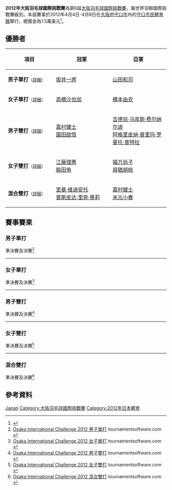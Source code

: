 {{noteTA|G1=Badminton}}
{{infobox badminton event
|name           = 2012年大阪羽毛球國際挑戰賽
|image          = 
|size           = 
|caption        =
|dates          = 2012年4月4日－4月8日
|number_edition = 第6屆
|level          = 4A
|prize_money    = 1.5萬美元
|location       = {{JPN}}[[大阪府|大阪府]][[守口市|守口市]]
|venue          = [[守口市民體育館|守口市民體育館]]
|previous       = 2011年大阪羽毛球國際挑戰賽 
|next           = 2013年大阪羽毛球國際挑戰賽
}}
'''2012年大阪羽毛球國際挑戰賽'''為第6屆[[大阪羽毛球國際挑戰賽|大阪羽毛球國際挑戰賽]]，屬世界羽聯國際挑戰賽級別。本屆賽事於2012年4月4日-4月8日在[[大阪府|大阪府]][[守口市|守口市]]內的[[守口市民體育館|守口市民體育館]]舉行，總獎金為1.5萬美元<ref>{{cite web|title=大阪インターナショナルチャレンジ２０１２バドミントン選手権大会　開催要項|url=http://www.osaka-badminton.jp/osaka/osaka_international.html|publisher=大阪府バドミントン協会|accessdate=2013-06-16|archive-date=2018-03-13|archive-url=https://web.archive.org/web/20180313032108/http://www.osaka-badminton.jp/osaka/osaka_international.html|dead-url=no}}{{ja}}</ref>。

== 優勝者 ==
{| class=wikitable style="font-size:small"
!width="200"|項目
!width="250"|冠軍
!width="250"|亞軍
|-
|'''男子單打'''<small>（[[#男子單打|詳細]]）</small>
|{{flagicon|JPN}} [[坂井一將|坂井一將]]
|{{flagicon|JPN}} [[山田和司|山田和司]]
|-
|'''女子單打'''<small>（[[#女子單打|詳細]]）</small>
|{{flagicon|JPN}} [[高橋沙也加|高橋沙也加]]
|{{flagicon|JPN}} [[橋本由衣|橋本由衣]]
|-
|'''男子雙打'''<small>（[[#男子雙打|詳細]]）</small>
|{{flagicon|JPN}} [[嘉村健士|嘉村健士]]<br/>{{flagicon|JPN}} [[園田啟悟|園田啟悟]]
|{{flagicon|INA}} [[吉德翁·马库斯·费尔纳尔迪|吉德翁·马库斯·费尔纳尔迪]]<br/>{{flagicon|INA}} [[阿格里皮纳·普里玛·罗曼托·普特拉|阿格里皮纳·普里玛·罗曼托·普特拉]]
|-
|'''女子雙打'''<small>（[[#女子雙打|詳細]]）</small>
|{{flagicon|JPN}} [[江藤理惠|江藤理惠]]<br/>{{flagicon|JPN}} [[脇田侑|脇田侑]]
|{{flagicon|JPN}} [[福万尚子|福万尚子]]<br/>{{flagicon|JPN}} [[與猶胡桃|與猶胡桃]]
|-
|'''混合雙打'''<small>（[[#混合雙打|詳細]]）</small>
|{{flagicon|INA}} [[里基·维迪安托|里基·维迪安托]]<br/>{{flagicon|INA}} [[普斯皮达·里奇·蒂莉|普斯皮达·里奇·蒂莉]]
|{{flagicon|JPN}} [[嘉村健士|嘉村健士]]<br/>{{flagicon|JPN}} [[米元小春|米元小春]]
|}

== 賽事賽果 ==
=== 男子單打 ===
;準決賽及決賽<ref name="MS">[http://tournamentsoftware.com/sport/draw.aspx?id=15818B13-F356-4C2C-8896-E1D6B7E9D3CB&draw=1 Osaka International Challenge 2012 男子單打] tournamentsoftware.com {{en}}</ref>
{{4TeamBracket-Tennis3-v2
| team-width=200
| RD1-seed1=1
| RD1-team1='''{{flagicon|JPN}} [[山田和司|山田和司]]
| RD1-score1-1='''21
| RD1-score1-2='''21
| RD1-score1-3=
| RD1-seed2=
| RD1-team2={{flagicon|JPN}} [[桃田賢斗|桃田賢斗]]
| RD1-score2-1=17
| RD1-score2-2=18
| RD1-score2-3=

| RD1-seed3=
| RD1-team3={{flagicon|JPN}} [[錢谷翔|錢谷翔]]
| RD1-score3-1=19
| RD1-score3-2=16
| RD1-score3-3=
| RD1-seed4=2
| RD1-team4='''{{flagicon|JPN}} [[坂井一將|坂井一將]]
| RD1-score4-1='''21
| RD1-score4-2='''21
| RD1-score4-3=

| RD2-seed1=1
| RD2-team1={{flagicon|JPN}} [[山田和司|山田和司]] (棄權)
| RD2-score1-1=
| RD2-score1-2=
| RD2-score1-3=
| RD2-seed2=2
| RD2-team2='''{{flagicon|JPN}} [[坂井一將|坂井一將]]
| RD2-score2-1=
| RD2-score2-2=
| RD2-score2-3=
}}
----
=== 女子單打 ===
;準決賽及決賽<ref name="WS">[http://tournamentsoftware.com/sport/draw.aspx?id=15818B13-F356-4C2C-8896-E1D6B7E9D3CB&draw=3 Osaka International Challenge 2012 女子單打] tournamentsoftware.com {{en}}</ref>
{{4TeamBracket-Tennis3-v2
| team-width=200
| RD1-seed1=
| RD1-team1='''{{flagicon|JPN}} [[橋本由衣|橋本由衣]]
| RD1-score1-1='''21
| RD1-score1-2='''21
| RD1-score1-3=
| RD1-seed2=3
| RD1-team2={{flagicon|JPN}} [[伊東可奈|伊東可奈]]
| RD1-score2-1=11
| RD1-score2-2=13
| RD1-score2-3=

| RD1-seed3=4
| RD1-team3='''{{flagicon|JPN}} [[高橋沙也加|高橋沙也加]]
| RD1-score3-1='''24
| RD1-score3-2=20
| RD1-score3-3='''21
| RD1-seed4=6
| RD1-team4={{flagicon|JPN}} [[打田志津|打田志津]]
| RD1-score4-1=22
| RD1-score4-2='''22
| RD1-score4-3=16

| RD2-seed1=
| RD2-team1={{flagicon|JPN}} [[橋本由衣|橋本由衣]]
| RD2-score1-1=20
| RD2-score1-2=19
| RD2-score1-3=
| RD2-seed2=4
| RD2-team2='''{{flagicon|JPN}} [[高橋沙也加|高橋沙也加]]
| RD2-score2-1='''22
| RD2-score2-2='''21
| RD2-score2-3=
}}
----
=== 男子雙打 ===
;準決賽及決賽<ref name="MD">[http://tournamentsoftware.com/sport/draw.aspx?id=15818B13-F356-4C2C-8896-E1D6B7E9D3CB&draw=5 Osaka International Challenge 2012 男子雙打] tournamentsoftware.com {{en}}</ref>
{{4TeamBracket-Tennis3-v2
| team-width=200
| RD1-seed1=1
| RD1-team1={{flagicon|JPN}} [[廣部好輝|廣部好輝]]<br/> {{flagicon|JPN}} [[數野健太|數野健太]]
| RD1-score1-1=16
| RD1-score1-2=20
| RD1-score1-3=
| RD1-seed2=
| RD1-team2='''{{flagicon|JPN}} [[嘉村健士|嘉村健士]]<br/> {{flagicon|JPN}} [[園田啟悟|園田啟悟]]
| RD1-score2-1='''21
| RD1-score2-2='''22
| RD1-score2-3=

| RD1-seed3=3
| RD1-team3={{flagicon|MAS}} [[Mohd_Lutfi_Zaim_Abdul_Khalid|Mohd Lutfi Zaim Abdul Khalid]]<br/> {{flagicon|MAS}} [[Vountus_Indra_Mawan|Vountus Indra Mawan]]
| RD1-score3-1=14
| RD1-score3-2=22
| RD1-score3-3=
| RD1-seed4=2
| RD1-team4='''{{flagicon|INA}} [[吉德翁·马库斯·费尔纳尔迪|吉德翁·马库斯·费尔纳尔迪]]<br/> {{flagicon|INA}} [[阿格里皮纳·普里玛·罗曼托·普特拉|阿格里皮纳·普里玛·罗曼托·普特拉]]
| RD1-score4-1='''21
| RD1-score4-2='''24
| RD1-score4-3=

| RD2-seed1=
| RD2-team1='''{{flagicon|JPN}} [[嘉村健士|嘉村健士]]<br/> {{flagicon|JPN}} [[園田啟悟|園田啟悟]]
| RD2-score1-1='''21
| RD2-score1-2=21
| RD2-score1-3='''21
| RD2-seed2=6
| RD2-team2={{flagicon|INA}} [[吉德翁·马库斯·费尔纳尔迪|吉德翁·马库斯·费尔纳尔迪]]<br/> {{flagicon|INA}} [[阿格里皮纳·普里玛·罗曼托·普特拉|阿格里皮纳·普里玛·罗曼托·普特拉]]
| RD2-score2-1=17
| RD2-score2-2='''23
| RD2-score2-3=18
}}
----
=== 女子雙打 ===
;準決賽及決賽<ref name="WD">[http://tournamentsoftware.com/sport/draw.aspx?id=15818B13-F356-4C2C-8896-E1D6B7E9D3CB&draw=7 Osaka International Challenge 2012 女子雙打] tournamentsoftware.com {{en}}</ref>
{{4TeamBracket-Tennis3-v2
| team-width=200
| RD1-seed1=6
| RD1-team1='''{{flagicon|JPN}} [[福万尚子|福万尚子]]<br/> {{flagicon|JPN}} [[與猶胡桃|與猶胡桃]]
| RD1-score1-1='''21
| RD1-score1-2=17
| RD1-score1-3='''21
| RD1-seed2=3
| RD1-team2={{flagicon|JPN}} [[米元小春|米元小春]]<br/> {{flagicon|JPN}} [[三木佑里子|三木佑里子]]
| RD1-score2-1=19
| RD1-score2-2='''21
| RD1-score2-3=19

| RD1-seed3=7
| RD1-team3={{flagicon|JPN}} [[下崎彩|下崎彩]]<br/> {{flagicon|JPN}} [[馬上愛實|馬上愛實]]
| RD1-score3-1=9
| RD1-score3-2=11
| RD1-score3-3=
| RD1-seed4=5
| RD1-team4='''{{flagicon|JPN}} [[江藤理惠|江藤理惠]]<br/> {{flagicon|JPN}} [[脇田侑|脇田侑]]
| RD1-score4-1='''21
| RD1-score4-2='''21
| RD1-score4-3=

| RD2-seed1=6
| RD2-team1={{flagicon|JPN}} [[福万尚子|福万尚子]]<br/> {{flagicon|JPN}} [[與猶胡桃|與猶胡桃]]
| RD2-score1-1=18
| RD2-score1-2=12
| RD2-score1-3=
| RD2-seed2=5
| RD2-team2='''{{flagicon|JPN}} [[江藤理惠|江藤理惠]]<br/> {{flagicon|JPN}} [[脇田侑|脇田侑]]
| RD2-score2-1='''21
| RD2-score2-2='''21
| RD2-score2-3=
}}
----
=== 混合雙打 ===
;準決賽及決賽<ref name="XD">[http://tournamentsoftware.com/sport/draw.aspx?id=15818B13-F356-4C2C-8896-E1D6B7E9D3CB&draw=9 Osaka International Challenge 2012 混合雙打] tournamentsoftware.com {{en}}</ref>
{{4TeamBracket-Tennis3-v2
| team-width=200
| RD1-seed1=1
| RD1-team1={{flagicon|INA}} [[伊尔凡·法蒂拉赫|伊尔凡·法蒂拉赫]]<br/> {{flagicon|INA}} [[维尼·安格莱尼|维尼·安格莱尼]]
| RD1-score1-1='''21
| RD1-score1-2=17
| RD1-score1-3=10
| RD1-seed2=3
| RD1-team2='''{{flagicon|JPN}} [[嘉村健士|嘉村健士]]<br/> {{flagicon|JPN}} [[米元小春|米元小春]]
| RD1-score2-1=18
| RD1-score2-2='''21
| RD1-score2-3='''21

| RD1-seed3=
| RD1-team3={{flagicon|JPN}} [[堂本克樹|堂本克樹]]<br/> {{flagicon|JPN}} [[藤原由衣|藤原由衣]]
| RD1-score3-1=13
| RD1-score3-2=16
| RD1-score3-3=
| RD1-seed4=2
| RD1-team4='''{{flagicon|INA}} [[里基·维迪安托|里基·维迪安托]]<br/> {{flagicon|INA}} [[普斯皮达·里奇·蒂莉|普斯皮达·里奇·蒂莉]]
| RD1-score4-1='''21
| RD1-score4-2='''21
| RD1-score4-3=

| RD2-seed1=3
| RD2-team1={{flagicon|JPN}} [[嘉村健士|嘉村健士]]<br/> {{flagicon|JPN}} [[米元小春|米元小春]]
| RD2-score1-1=15
| RD2-score1-2=19
| RD2-score1-3=
| RD2-seed2=2
| RD2-team2='''{{flagicon|INA}} [[里基·维迪安托|里基·维迪安托]]<br/> {{flagicon|INA}} [[普斯皮达·里奇·蒂莉|普斯皮达·里奇·蒂莉]]
| RD2-score2-1='''21
| RD2-score2-2='''21
| RD2-score2-3=
}}

== 參考資料 ==
{{Reflist}}

[[Category:2012年世界羽聯國際挑戰賽|Japan]]
[[Category:大阪羽毛球國際挑戰賽|Category:大阪羽毛球國際挑戰賽]]
[[Category:2012年日本體育|Category:2012年日本體育]]